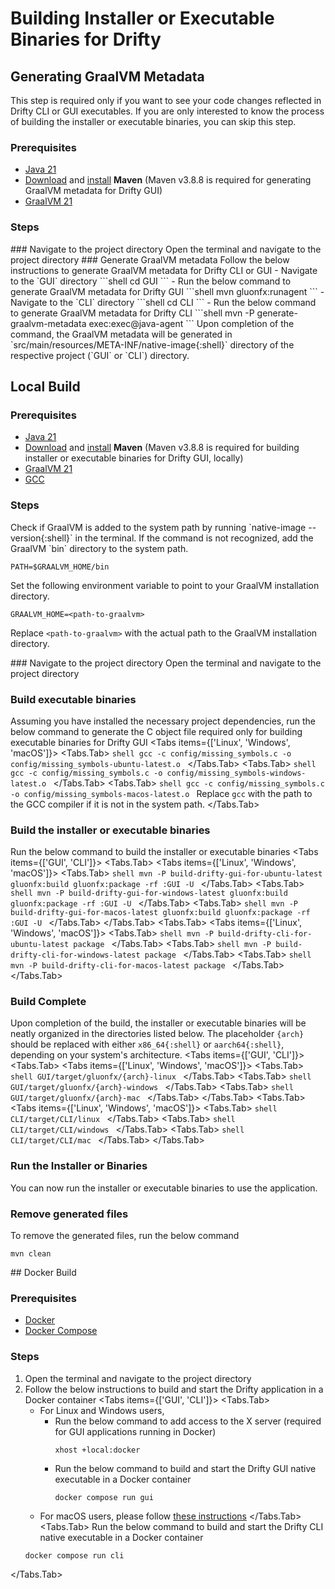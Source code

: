 
# Building Installer or Executable Binaries for Drifty

## Generating GraalVM Metadata

<Callout type="info">
  This step is required only if you want to see your code changes reflected in Drifty
  CLI or GUI executables. If you are only interested to know the process of building the installer
  or executable binaries, you can skip this step.
</Callout>

### Prerequisites

- [Java 21](https://www.oracle.com/java/technologies/downloads/#java21)
- [Download](https://maven.apache.org/download.cgi#previous-stable-3-8-x-release) and [install](https://maven.apache.org/install.html) **Maven** (Maven v3.8.8 is required for generating GraalVM metadata for Drifty GUI)
- [GraalVM 21](https://www.graalvm.org/downloads/)

### Steps

<Steps>
### Navigate to the project directory
Open the terminal and navigate to the project directory
### Generate GraalVM metadata
Follow the below instructions to generate GraalVM metadata for Drifty CLI or GUI
<Tabs items={['GUI', 'CLI']}>
<Tabs.Tab>
     - Navigate to the `GUI` directory
       ```shell
       cd GUI
       ```
     - Run the below command to generate GraalVM metadata for Drifty GUI
       ```shell
       mvn gluonfx:runagent
       ```
</Tabs.Tab>
<Tabs.Tab>
     - Navigate to the `CLI` directory
       ```shell
       cd CLI
       ```
     - Run the below command to generate GraalVM metadata for Drifty CLI
       ```shell
       mvn -P generate-graalvm-metadata exec:exec@java-agent
       ```
</Tabs.Tab>
</Tabs>
Upon completion of the command, the GraalVM metadata will be generated in `src/main/resources/META-INF/native-image{:shell}` directory of the respective project (`GUI` or `CLI`) directory.
</Steps>


## Local Build

### Prerequisites

- [Java 21](https://www.oracle.com/java/technologies/downloads/#java21)
- [Download](https://maven.apache.org/download.cgi#previous-stable-3-8-x-release) and [install](https://maven.apache.org/install.html) **Maven** (Maven v3.8.8 is required for building installer or executable binaries for Drifty GUI, locally)
- [GraalVM 21](https://www.graalvm.org/downloads/)
- [GCC](https://gcc.gnu.org/install/)

### Steps

<Callout type="info">
Check if GraalVM is added to the system path by running `native-image --version{:shell}` in the terminal.
If the command is not recognized, add the GraalVM `bin` directory to the system path.

```shell
PATH=$GRAALVM_HOME/bin
```

Set the following environment variable to point to your GraalVM installation directory.

```shell
GRAALVM_HOME=<path-to-graalvm>
```

Replace `<path-to-graalvm>` with the actual path to the GraalVM installation directory.

</Callout>

<Steps>
### Navigate to the project directory
Open the terminal and navigate to the project directory

### Build executable binaries
Assuming you have installed the necessary project dependencies, run the below command to generate the C object file required only for building executable binaries for Drifty GUI
<Tabs items={['Linux', 'Windows', 'macOS']}>
<Tabs.Tab>
     ```shell
     gcc -c config/missing_symbols.c -o config/missing_symbols-ubuntu-latest.o
     ```
</Tabs.Tab>
<Tabs.Tab>
     ```shell
     gcc -c config/missing_symbols.c -o config/missing_symbols-windows-latest.o
     ```
</Tabs.Tab>
<Tabs.Tab>
     ```shell
     gcc -c config/missing_symbols.c -o config/missing_symbols-macos-latest.o
     ```
     Replace `gcc` with the path to the GCC compiler if it is not in the system path.
</Tabs.Tab>
</Tabs>

### Build the installer or executable binaries
Run the below command to build the installer or executable binaries
<Tabs items={['GUI', 'CLI']}>
<Tabs.Tab>
<Tabs items={['Linux', 'Windows', 'macOS']}>
<Tabs.Tab>
       ```shell
       mvn -P build-drifty-gui-for-ubuntu-latest gluonfx:build gluonfx:package -rf :GUI -U
       ```
</Tabs.Tab>
<Tabs.Tab>
       ```shell
       mvn -P build-drifty-gui-for-windows-latest gluonfx:build gluonfx:package -rf :GUI -U
       ```
</Tabs.Tab>
<Tabs.Tab>
       ```shell
       mvn -P build-drifty-gui-for-macos-latest gluonfx:build gluonfx:package -rf :GUI -U
       ```
</Tabs.Tab>
</Tabs>
</Tabs.Tab>
<Tabs.Tab>
<Tabs items={['Linux', 'Windows', 'macOS']}>
<Tabs.Tab>
       ```shell
       mvn -P build-drifty-cli-for-ubuntu-latest package
       ```
</Tabs.Tab>
<Tabs.Tab>
       ```shell
       mvn -P build-drifty-cli-for-windows-latest package
       ```
</Tabs.Tab>
<Tabs.Tab>
       ```shell
       mvn -P build-drifty-cli-for-macos-latest package
       ```
</Tabs.Tab>
</Tabs>
</Tabs.Tab>
</Tabs>


### Build Complete

Upon completion of the build, the installer or executable binaries will be neatly organized in the directories listed below. 
<Callout type="warning">
The placeholder `{arch}` should be replaced with either `x86_64{:shell}` or `aarch64{:shell}`, depending on your system's architecture.
</Callout>
<Tabs items={['GUI', 'CLI']}>
<Tabs.Tab>
<Tabs items={['Linux', 'Windows', 'macOS']}>
<Tabs.Tab>
       ```shell
       GUI/target/gluonfx/{arch}-linux
       ```
</Tabs.Tab>
<Tabs.Tab>
       ```shell
       GUI/target/gluonfx/{arch}-windows
       ```
</Tabs.Tab>
<Tabs.Tab>
       ```shell
       GUI/target/gluonfx/{arch}-mac
       ```
</Tabs.Tab>
</Tabs>
</Tabs.Tab>
<Tabs.Tab>
<Tabs items={['Linux', 'Windows', 'macOS']}>
<Tabs.Tab>
       ```shell
       CLI/target/CLI/linux
       ```
</Tabs.Tab>
<Tabs.Tab>
       ```shell
       CLI/target/CLI/windows
       ```
</Tabs.Tab>
<Tabs.Tab>
       ```shell
       CLI/target/CLI/mac
       ```
</Tabs.Tab>
</Tabs>
</Tabs.Tab>
</Tabs>
### Run the Installer or Binaries
You can now run the installer or executable binaries to use the application.
### Remove generated files
To remove the generated files, run the below command
   ```shell
   mvn clean
   ```
</Steps>
## Docker Build

### Prerequisites

- [Docker](https://docs.docker.com/get-docker/)
- [Docker Compose](https://docs.docker.com/compose/install/)

### Steps

1. Open the terminal and navigate to the project directory
2. Follow the below instructions to build and start the Drifty application in a Docker container
<Tabs items={['GUI', 'CLI']}>
<Tabs.Tab>
     - For Linux and Windows users,
       - Run the below command to add access to the X server (required for GUI applications running in Docker)
         ```shell
         xhost +local:docker
         ```
       - Run the below command to build and start the Drifty GUI native executable in a Docker container
         ```shell
         docker compose run gui
         ```
     - For macOS users, please follow [these instructions](macOS-docker-build-instructions.mdx)
</Tabs.Tab>
<Tabs.Tab>
     Run the below command to build and start the Drifty CLI native executable in a Docker container
     ```shell
     docker compose run cli
     ```
</Tabs.Tab>
</Tabs>
